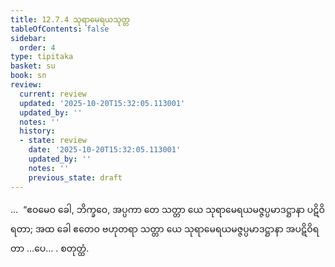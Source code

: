 ```yaml
---
title: 12.7.4 သုရာမေရယသုတ္တ
tableOfContents: false
sidebar:
  order: 4
type: tipitaka
basket: su
book: sn
review:
  current: review
  updated: '2025-10-20T15:32:05.113001'
  updated_by: ''
  notes: ''
  history:
  - state: review
    date: '2025-10-20T15:32:05.113001'
    updated_by: ''
    notes: ''
    previous_state: draft
---
```



<DynamicBreadcrumb />


<ReviewStatus review={frontmatter.review} showDetails={true} />

<HypothesisAnnotation frontmatter={frontmatter} />

<Division number="1134" book="sn" e="ch" v="18" p="449">

<Paragraph number="2442" book="sn">
…  “ဧဝမေဝ ခေါ, ဘိက္ခဝေ, အပ္ပကာ တေ သတ္တာ ယေ သုရာမေရယမဇ္ဇပ္ပမာဒဋ္ဌာနာ ပဋိဝိရတာ; အထ ခေါ ဧတေဝ ဗဟုတရာ သတ္တာ ယေ သုရာမေရယမဇ္ဇပ္ပမာဒဋ္ဌာနာ အပဋိဝိရတာ …ပေ… .

</Paragraph>
</Division>

<Paragraph number="2443" type="center" book="sn">
စတုတ္ထံ.
</Paragraph>